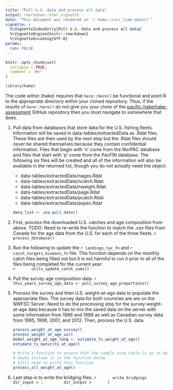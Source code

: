 ```yaml
---
title: "Pull U.S. data and process all data"
output: rmarkdown::html_vignette
date: "This document was rendered on `r hake::curr_time_date()`"
vignette: >
  %\VignetteIndexEntry{Pull U.S. data and process all data}
  %\VignetteEngine{knitr::rmarkdown}
  %\VignetteEncoding{UTF-8}
params:
  run: FALSE
---
```


```r
knitr::opts_chunk$set(
  collapse = TRUE,
  comment = "#>"
)
```

```r
library(hake)
```

The code within {hake} requires that `here::here()` be functional and point R
to the appropriate directory within your cloned repository. Thus, if the
results of `here::here()` do not give you your clone of the
[pacific-hake/hake-assessment](github.com/pacific-hake/hake-assessment) GitHub
repository then you must navigate to somewhere that does.

   1. Pull data from databases that store data for the U.S. fishing fleets.
      Information will be saved in data-tables/extractedData as .Rdat files.
      These files are then used by the next step but the .Rdat files should
      never be shared themselves because they contain confidential
      information. Files that begin with 'n' come from the NorPAC database and
      files that start with 'p' come from the PacFIN database. The following
      six files will be created and all of the information will also be
      available in the returned list, though you do not actually need the
      object:
      * data-tables/extractedData/nages.Rdat
      * data-tables/extractedData/ncatch.Rdat
      * data-tables/extractedData/nweight.Rdat
      * data-tables/extractedData/page.Rdat
      * data-tables/extractedData/pcatch.Rdat
      * data-tables/extractedData/pspec.Rdat\
      ```r
      data_list <- usa_pull_data()
      ```

   2. First, process the downloaded U.S. catches and age composition from
      above.
      TODO: Need to re-write the function to match the .csv files from
      Canada for the age data from the U.S. for each of the three fleets.
      ```r
      process_database()
      ```
   
   3. Run the following to update the `r landings_tac_fn` and
      `r catch_targets_biomass_fn` file. This function depends on the monthly
      catch files being filled out but it is not harmful to run it prior to
      all of the files being completed for the current year: \
      ```r
      utils_update_catch_sums()
      ```

   4. Pull the survey age composition data.
      ```r
      this_years_survey_age_data <- pull_survey_age_proportions()
      ```

   5. Process the survey and then U.S. weight-at-age data to populate the
      appropriate files. The survey data for both countries are are on the
      NWFSC Server. Need to do the processing step for the survey weight-at-age
      data because it has to mix the saved data on the server with some
      information from 1986 and 1989 as well as Canadian survey data from 1995,
      1998, 2001, and 2012. Then, process the U.S. data.
      ```r
      process_weight_at_age_survey()
      process_weight_at_age_us()
      model_weight_at_age_long <- estimate_tv_weight_at_age()
      estimate_tv_maturity_at_age()
      
      # Write a function to ensure that the sample size table is up to date
      # maybe include it in the function below
      # Still need to write this function
      process_all_weight_at_age()
      ```

   6. Last step is to write the bridging files.
      ```r
      write_bridging(
        dir_input = ,
        dir_output =
      )
      ```
